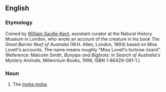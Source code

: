 ==English==

===Etymology===
Coined by [[w:William Saville-Kent|William Saville-Kent]], assistant curator at the Natural History Museum in London, who wrote an account of the creature in his book ''The Great Barrier Reef of Australia'' (W.H. Allen, London, 1893) based on Miss Lovell's accounts. The name means roughly "Miss Lovell's tortoise-lizard". (Reference: Malcolm Smith, ''Bunyips and Bigfoots: In Search of Australia's Mystery Animals'', Millennium Books, 1996, ISBN 1-86429-081-1.)

===Noun===
{{en-noun|?}}

# {{lb|en|cryptozoology}} The [[moha moha]].
